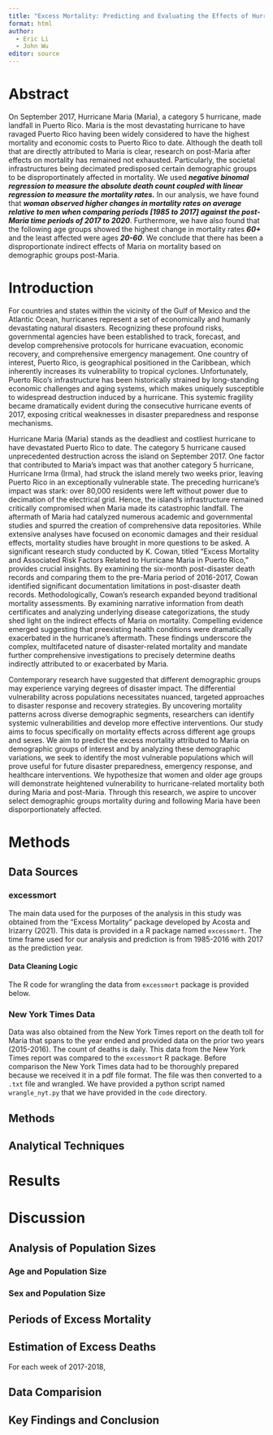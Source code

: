 ```yaml
---
title: "Excess Mortality: Predicting and Evaluating the Effects of Hurricane Maria on Puerto Rico"
format: html
author:
  - Eric Li
  - John Wu
editor: source
---
```


# Abstract

On September 2017, Hurricane Maria (Maria), a category 5 hurricane, made landfall in Puerto Rico. Maria is the most devastating hurricane to have ravaged Puerto Rico having been widely considered to have the highest mortality and economic costs to Puerto Rico to date. Although the death toll that are directly attributed to Maria is clear, research on post-Maria after effects on mortality has remained not exhausted. Particularly, the societal infrastructures being decimated predisposed certain demographic groups to be disproportinately affected in mortality. We used ***negative binomal regression to measure the absolute death count coupled with linear regression to measure the mortality rates.*** In our analysis, we have found that ***woman observed higher changes in mortality rates on average relative to men when comparing periods [1985 to 2017] against the post-Maria time periods of 2017 to 2020***. Furthermore, we have also found that the following age groups showed the highest change in mortality rates ***60+*** and the least affected were ages ***20-60***. We conclude that there has been a disproportionate indirect effects of Maria on mortality based on demographic groups post-Maria.  


# Introduction

For countries and states within the vicinity of the Gulf of Mexico and the Atlantic Ocean, hurricanes represent a set of economically and humanly devastating natural disasters. Recognizing these profound risks, governmental agencies have been established to track, forecast, and develop comprehensive protocols for hurricane evacuation, economic recovery, and comprehensive emergency management. One country of interest, Puerto Rico, is geographical positioned in the Caribbean, which inherently increases its vulnerability to tropical cyclones. Unfortunately, Puerto Rico's infrastructure has been historically strained by long-standing economic challenges and aging systems, which makes uniquely susceptible to widespread destruction induced by a hurricane. This systemic fragility became dramatically evident during the consecutive hurricane events of 2017, exposing critical weaknesses in disaster preparedness and response mechanisms.

Hurricane Maria (Maria) stands as the deadliest and costliest hurricane to have devastated Puerto Rico to date. The category 5 hurricane caused unprecedented destruction across the island on September 2017. One factor that contributed to Maria's impact was that another category 5 hurricane, Hurricane Irma (Irma), had struck the island merely two weeks prior, leaving Puerto Rico in an exceptionally vulnerable state. The preceding hurricane's impact was stark: over 80,000 residents were left without power due to decimation of the electrical grid. Hence, the island's infrastructure remained critically compromised when Maria made its catastrophic landfall. The aftermath of Maria had catalyzed numerous academic and governmental studies and spurred the creation of comprehensive data repositories. While extensive analyses have focused on economic damages and their residual effects, mortality studies have brought in more questions to be asked. A significant research study conducted by K. Cowan, titled "Excess Mortality and Associated Risk Factors Related to Hurricane Maria in Puerto Rico," provides crucial insights. By examining the six-month post-disaster death records and comparing them to the pre-Maria period of 2016-2017, Cowan identified significant documentation limitations in post-disaster death records. Methodologically, Cowan's research expanded beyond traditional mortality assessments. By examining narrative information from death certificates and analyzing underlying disease categorizations, the study shed light on the indirect effects of Maria on mortality. Compelling evidence emerged suggesting that preexisting health conditions were dramatically exacerbated in the hurricane's aftermath. These findings underscore the complex, multifaceted nature of disaster-related mortality and mandate further comprehensive investigations to precisely determine deaths indirectly attributed to or exacerbated by Maria.

Contemporary research have suggested that different demographic groups may experience varying degrees of disaster impact. The differential vulnerability across populations necessitates nuanced, targeted approaches to disaster response and recovery strategies. By uncovering mortality patterns across diverse demographic segments, researchers can identify systemic vulnerabilities and develop more effective interventions. Our study aims to focus specifically on mortality effects across different age groups and sexes. We aim to predict the excess mortality attributed to Maria on demographic groups of interest and by analyzing these demographic variations, we seek to identify the most vulnerable populations which will prove useful for future disaster preparedness, emergency response, and healthcare interventions. We hypothesize that women and older age groups will demonstrate heightened vulnerability to hurricane-related mortality both during Maria and post-Maria. Through this research, we aspire to uncover select demographic groups mortality during and following Maria have been disporportionately affected.


# Methods

## Data Sources

### excessmort

The main data used for the purposes of the analysis in this study was obtained from the "Excess Mortality" package developed by Acosta and Irizarry (2021). This data is provided in a R package named `excessmort`. The time frame used for our analysis and prediction is from 1985-2016 with 2017 as the prediction year. 

#### Data Cleaning Logic

The R code for wrangling the data from `excessmort` package is provided below.

### New York Times Data

Data was also obtained from the New York Times report on the death toll for Maria that spans to the year ended and provided data on the prior two years (2015-2016). The count of deaths is daily. This data from the New York Times report was compared to the `excessmort` R package. Before comparison the New York Times data had to be thoroughly prepared because we received it in a pdf file format. The file was then converted to a `.txt` file and wrangled. We have provided a python script named `wrangle_nyt.py` that we have provided in the `code` directory. 

## Methods

## Analytical Techniques



# Results



# Discussion

## Analysis of Population Sizes

### Age and Population Size

### Sex and Population Size


## Periods of Excess Mortality

## Estimation of Excess Deaths

For each week of 2017-2018,

## Data Comparision

## Key Findings and Conclusion



